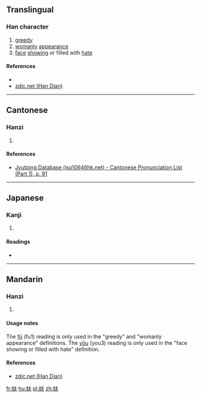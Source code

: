 ==Translingual==

===Han character===
{{Han char|rn=38|rad=女|as=04|sn=7|four=|canj=女手人 (VQO)|ids=⿰[[女]][[夫]]}}

# [[greedy]]
# [[womanly]] [[appearance]]
# [[face]] [[showing]] or filled with [[hate]]

====References====
* {{Han ref|kx=0256.070|dkj=06073|dj=0520.060|hdz=21029.100|uh=598B|ud=22923}}
*[http://www.zdic.net/z/17/js/598B.htm zdic.net (Han Dian)]

----

==Cantonese==

===Hanzi===
{{yue-hanzi|jyut=[[fu1]]|y=fu1}}

# {{defn|lang=yue|sort=女04}}

====References====
* [http://www.iso10646hk.net/jp/document/download.jsp Jyutping Database (iso10646hk.net) - Cantonese Pronunciation List (Part 1), p. 91]

----

==Japanese==

===Kanji===
{{ja-kanji|grade=|rs=女04}}

# {{defn|lang=ja|sort=女04}}

====Readings====
* {{ja-readings|on=[[ふ]] (fu), [[よう]] (yō), [[う]] (u)|kun=[[むさぼるさま]] (musaborusama), [[せ]] (se), [[せうと]] (seuto)}}

----

==Mandarin==

===Hanzi===
{{cmn-hanzi|pin=[[fū]] ([[fu1]]), [[yōu]] ([[you3]])|wg=fu<sup>1</sup>, you<sup>3</sup>}}

# {{defn|lang=cmn|sort=女04}}

====Usage notes====
The [[fū]] (fu1) reading is only used in the "greedy" and "womanly appearance" definitions. The [[yōu]] (you3) reading is only used in the "face showing or filled with hate" definition.

====References====
*[http://www.zdic.net/z/17/js/598B.htm zdic.net (Han Dian)]

[[fr:妋]]
[[hu:妋]]
[[pl:妋]]
[[zh:妋]]
